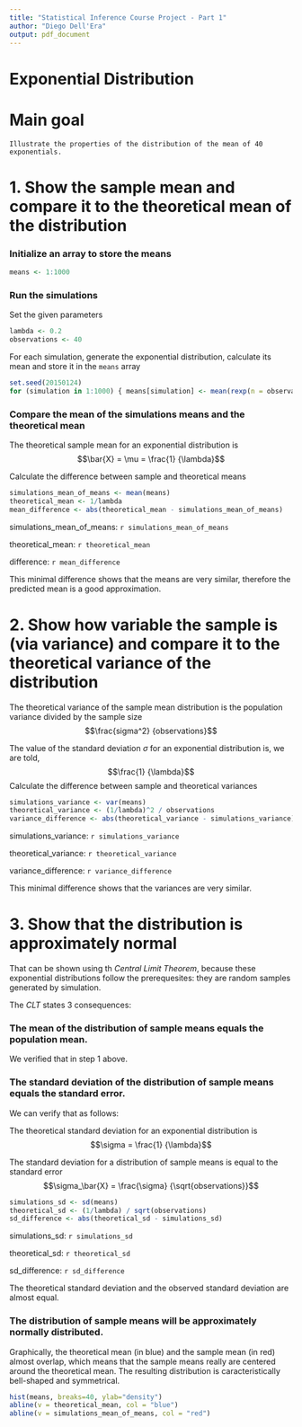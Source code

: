 ```yaml
---
title: "Statistical Inference Course Project - Part 1"
author: "Diego Dell'Era"
output: pdf_document
---
```


Exponential Distribution
========================

# Main goal

```
Illustrate the properties of the distribution of the mean of 40 exponentials.
```

# 1. Show the sample mean and compare it to the theoretical mean of the distribution

### Initialize an array to store the means
```r
means <- 1:1000
```

### Run the simulations

Set the given parameters

```r
lambda <- 0.2
observations <- 40
```

For each simulation, generate the exponential distribution, calculate its mean and store it in the ```means``` array

```r
set.seed(20150124)
for (simulation in 1:1000) { means[simulation] <- mean(rexp(n = observations, rate = lambda)) }
```

### Compare the mean of the simulations means and the theoretical mean

The theoretical sample mean for an exponential distribution is $$\bar{X} = \mu = \frac{1} {\lambda}$$

Calculate the difference between sample and theoretical means

```r
simulations_mean_of_means <- mean(means)
theoretical_mean <- 1/lambda
mean_difference <- abs(theoretical_mean - simulations_mean_of_means)
```

simulations_mean_of_means: `r simulations_mean_of_means`

theoretical_mean: `r theoretical_mean`

difference: `r mean_difference`

This minimal difference shows that the means are very similar, therefore the predicted mean is a good approximation. 

# 2. Show how variable the sample is (via variance) and compare it to the theoretical variance of the distribution

The theoretical variance of the sample mean distribution is the population variance divided by the sample size $$\frac{sigma^2} {observations}$$

The value of the standard deviation $\sigma$ for an exponential distribution is, we are told, $$\frac{1} {\lambda}$$
Calculate the difference between sample and theoretical variances

```r
simulations_variance <- var(means)
theoretical_variance <- (1/lambda)^2 / observations 
variance_difference <- abs(theoretical_variance - simulations_variance)
```

simulations_variance: `r simulations_variance`

theoretical_variance: `r theoretical_variance`

variance_difference: `r variance_difference`

This minimal difference shows that the variances are very similar.

# 3. Show that the distribution is approximately normal

That can be shown using th *Central Limit Theorem*, because these exponential distributions follow the prerequesites: they are random samples generated by simulation.

The *CLT* states 3 consequences:

### The mean of the distribution of sample means equals the population mean.

We verified that in step 1 above.

### The standard deviation of the distribution of sample means equals the standard error. 

We can verify that as follows:

The theoretical standard deviation for an exponential distribution is $$\sigma = \frac{1} {\lambda}$$

The standard deviation for a distribution of sample means is equal to the standard error $$\sigma_\bar{X} = \frac{\sigma} {\sqrt{observations}}$$

```r
simulations_sd <- sd(means)
theoretical_sd <- (1/lambda) / sqrt(observations)
sd_difference <- abs(theoretical_sd - simulations_sd)
```

simulations_sd: `r simulations_sd`

theoretical_sd: `r theoretical_sd`

sd_difference: `r sd_difference`

The theoretical standard deviation and the observed standard deviation are almost equal.

### The distribution of sample means will be approximately normally distributed.

Graphically, the theoretical mean (in blue) and the sample mean (in red) almost overlap, which means that the sample means really are centered around the theoretical mean. The resulting distribution is caracteristically bell-shaped and symmetrical.

```r
hist(means, breaks=40, ylab="density")
abline(v = theoretical_mean, col = "blue")
abline(v = simulations_mean_of_means, col = "red")
```
